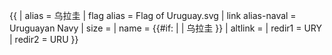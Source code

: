 {{ {{{1<noinclude>|country showdata</noinclude>}}}
| alias = 乌拉圭
| flag alias = Flag of Uruguay.svg
| link alias-naval = Uruguayan Navy
| size = {{{size|}}}
| name = {{#if: {{{name|}}} | {{{name|}}} | 乌拉圭 }}
| altlink = {{{altlink|}}}
<noinclude>
| redir1 = URY
| redir2 = URU
</noinclude>
}}